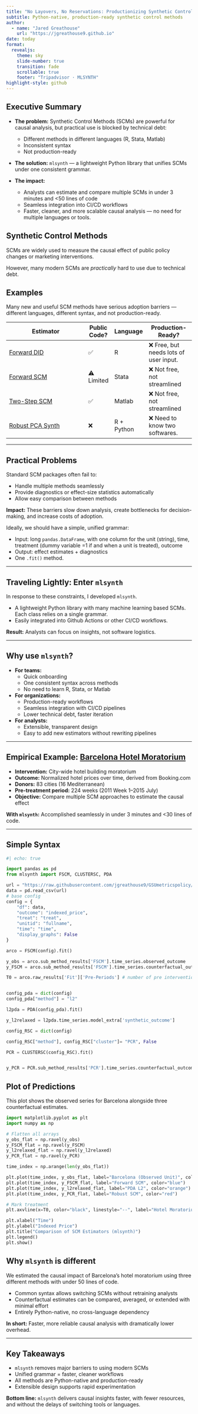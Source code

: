 ```yaml
---
title: "No Layovers, No Reservations: Productionizing Synthetic Controls for Tripadvisor Using [MLSYNTH](https://jgreathouse9.github.io/mlsynth/webdir/mlsynthlanding.html)"
subtitle: Python-native, production-ready synthetic control methods
author:
  - name: "Jared Greathouse"
    url: "https://jgreathouse9.github.io"
date: today
format:
  revealjs:
    theme: sky
    slide-number: true
    transition: fade
    scrollable: true
    footer: "Tripadvisor · MLSYNTH"
highlight-style: github
---
```


## Executive Summary

- **The problem:** Synthetic Control Methods (SCMs) are powerful for causal analysis, but practical use is blocked by technical debt:  
  - Different methods in different languages (R, Stata, Matlab)  
  - Inconsistent syntax  
  - Not production-ready  

- **The solution:** `mlsynth` — a lightweight Python library that unifies SCMs under one consistent grammar.  

- **The impact:**  
  - Analysts can estimate and compare multiple SCMs in under 3 minutes and <50 lines of code  
  - Seamless integration into CI/CD workflows  
  - Faster, cleaner, and more scalable causal analysis — no need for multiple languages or tools.  


::: {.panel-tabset}

## Synthetic Control Methods

SCMs are widely used to measure the causal effect of public policy changes or marketing interventions.

However, many modern SCMs are *practically* hard to use due to technical debt.

## Examples

Many new and useful SCM methods have serious adoption barriers — different languages, different syntax, and not production-ready.

| Estimator                                                        | Public Code? | Language   | Production-Ready?               |
| ---------------------------------------------------------------- | ------------ | ---------- | ------------------------------- |
| [Forward DID](https://doi.org/10.1287/mksc.2022.0212)            | ✅          | R          | ❌ Free, but needs lots of user input. |
| [Forward SCM](https://doi.org/10.1016/j.econlet.2024.111976)     | ⚠️ Limited   | Stata      | ❌ Not free, not streamlined    |
| [Two-Step SCM](https://doi.org/10.1287/mnsc.2023.4878)           | ✅            | Matlab     | ❌ Not free, not streamlined   |
| [Robust PCA Synth](https://academicworks.cuny.edu/gc_etds/4984/) | ❌            | R + Python | ❌ Need to know two softwares.              |



:::


---

## Practical Problems

Standard SCM packages often fail to:

- Handle multiple methods seamlessly
- Provide diagnostics or effect-size statistics automatically
- Allow easy comparison between methods

**Impact:** These barriers slow down analysis, create bottlenecks for decision-making, and increase costs of adoption.

Ideally, we should have a simple, unified grammar:

- Input: long `pandas.DataFrame`, with one column for the unit (string), time, treatment (dummy variable =1 if and when a unit is treated), outcome
- Output: effect estimates + diagnostics
- One `.fit()` method.


---

## Traveling Lightly: Enter `mlsynth`

In response to these constraints, I developed `mlsynth`. 

- A lightweight Python library with many machine learning based SCMs. Each class relies on a single grammar.
- Easily integrated into Github Actions or other CI/CD workflows.

**Result:** Analysts can focus on insights, not software logistics.

---

## Why use `mlsynth`?

- **For teams:**  
  - Quick onboarding  
  - One consistent syntax across methods  
  - No need to learn R, Stata, or Matlab  

- **For organizations:**  
  - Production-ready workflows  
  - Seamless integration with CI/CD pipelines  
  - Lower technical debt, faster iteration  

- **For analysts:**  
  - Extensible, transparent design  
  - Easy to add new estimators without rewriting pipelines  


---

## Empirical Example: [Barcelona Hotel Moratorium](https://doi.org/10.1080/13504851.2021.1927958)

- **Intervention:** City-wide hotel building moratorium  
- **Outcome:** Normalized hotel prices over time, derived from Booking.com  
- **Donors:** 83 cities (16 Mediterranean)  
- **Pre-treatment period:** 224 weeks (2011 Week 1–2015 July)  
- **Objective:** Compare multiple SCM approaches to estimate the causal effect  

**With `mlsynth`:** Accomplished seamlessly in under 3 minutes and <30 lines of code.


---


## Simple Syntax

```python

#| echo: true

import pandas as pd
from mlsynth import FSCM, CLUSTERSC, PDA

url = "https://raw.githubusercontent.com/jgreathouse9/GSUmetricspolicy/refs/heads/main/data/RawData/hotelex.csv"
data = pd.read_csv(url)
# base config
config = {
    "df": data,
    "outcome": "indexed_price",
    "treat": "treat",
    "unitid": "fullname",
    "time": "time",
    "display_graphs": False
}

arco = FSCM(config).fit()

y_obs = arco.sub_method_results['FSCM'].time_series.observed_outcome
y_FSCM = arco.sub_method_results['FSCM'].time_series.counterfactual_outcome

T0 = arco.raw_results['Fit']['Pre-Periods'] # number of pre intervention periods


config_pda = dict(config)
config_pda["method"] = "l2"

l2pda = PDA(config_pda).fit()

y_l2relaxed = l2pda.time_series.model_extra['synthetic_outcome']

config_RSC = dict(config)

config_RSC["method"], config_RSC["cluster"]= "PCR", False

PCR = CLUSTERSC(config_RSC).fit()


y_PCR = PCR.sub_method_results['PCR'].time_series.counterfactual_outcome


```

## Plot of Predictions

This plot shows the observed series for Barcelona alongside three counterfactual estimates.

```python


import matplotlib.pyplot as plt
import numpy as np

# Flatten all arrays
y_obs_flat = np.ravel(y_obs)
y_FSCM_flat = np.ravel(y_FSCM)
y_l2relaxed_flat = np.ravel(y_l2relaxed)
y_PCR_flat = np.ravel(y_PCR)

time_index = np.arange(len(y_obs_flat))

plt.plot(time_index, y_obs_flat, label="Barcelona (Observed Unit)", color="black", linewidth=2)
plt.plot(time_index, y_FSCM_flat, label="Forward SCM", color="blue")
plt.plot(time_index, y_l2relaxed_flat, label="PDA L2", color="orange")
plt.plot(time_index, y_PCR_flat, label="Robust SCM", color="red")

# Mark treatment
plt.axvline(x=T0, color="black", linestyle="--", label="Hotel Moratorium")

plt.xlabel("Time")
plt.ylabel("Indexed Price")
plt.title("Comparison of SCM Estimators (mlsynth)")
plt.legend()
plt.show()

```

## Why `mlsynth` is different

We estimated the causal impact of Barcelona's hotel moratorium using three different methods with under 50 lines of code.  

- Common syntax allows switching SCMs without retraining analysts  
- Counterfactual estimates can be compared, averaged, or extended with minimal effort  
- Entirely Python-native, no cross-language dependency  

**In short:** Faster, more reliable causal analysis with dramatically lower overhead.

---

## Key Takeaways

- `mlsynth` removes major barriers to using modern SCMs  
- Unified grammar = faster, cleaner workflows  
- All methods are Python-native and production-ready  
- Extensible design supports rapid experimentation  

**Bottom line:** `mlsynth` delivers causal insights faster, with fewer resources, and without the delays of switching tools or languages.  
